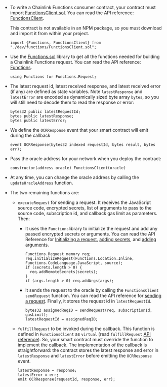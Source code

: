 - To write a Chainlink Functions consumer contract, your contract must import [FunctionsClient.sol](https://github.com/smartcontractkit/chainlink/blob/develop/contracts/src/v0.8/dev/functions/FunctionsClient.sol). You can read the API reference: [FunctionsClient](/chainlink-functions/api-reference/FunctionsClient).

  This contract is not available in an NPM package, so you must download and import it from within your project.

  ```
  import {Functions, FunctionsClient} from "./dev/functions/FunctionsClient.sol";
  ```

- Use the [Functions.sol](https://github.com/smartcontractkit/chainlink/blob/develop/contracts/src/v0.8/dev/functions/Functions.sol) library to get all the functions needed for building a Chainlink Functions request. You can read the API reference: [Functions](/chainlink-functions/api-reference/Functions).

  ```
  using Functions for Functions.Request;

  ```

- The latest request id, latest received response, and latest received error (if any) are defined as state variables. Note `latestResponse` and `latestError` are encoded as dynamically sized byte array `bytes`, so you will still need to decode them to read the response or error:

  ```
  bytes32 public latestRequestId;
  bytes public latestResponse;
  bytes public latestError;
  ```

- We define the `OCRResponse` event that your smart contract will emit during the callback

  ```
  event OCRResponse(bytes32 indexed requestId, bytes result, bytes err);
  ```

- Pass the oracle address for your network when you deploy the contract:

  ```
  constructor(address oracle) FunctionsClient(oracle)
  ```

- At any time, you can change the oracle address by calling the `updateOracleAddress` function.

- The two remaining functions are:

  - `executeRequest` for sending a request. It receives the JavaScript source code, encrypted secrets, list of arguments to pass to the source code, subscription id, and callback gas limit as parameters. Then:

    - It uses the `Functions`library to initialize the request and add any passed encrypted secrets or arguments. You can read the API Reference for [Initializing a request](/chainlink-functions/api-reference/Functions/#initializerequest), [adding secrets](/chainlink-functions/api-reference/Functions/#addinlinesecrets), and [adding arguments](/chainlink-functions/api-reference/Functions/#addargs).

      ```
      Functions.Request memory req;
      req.initializeRequest(Functions.Location.Inline, Functions.CodeLanguage.JavaScript, source);
      if (secrets.length > 0) {
        req.addRemoteSecrets(secrets);
      }
      if (args.length > 0) req.addArgs(args);
      ```

    - It sends the request to the oracle by calling the `FunctionsClient` `sendRequest` function. You can read the API reference for [sending a request](/chainlink-functions/api-reference/FunctionsClient/#sendrequest). Finally, it stores the request id in `latestRequestId`.

      ```
      bytes32 assignedReqID = sendRequest(req, subscriptionId, gasLimit);
      latestRequestId = assignedReqID;
      ```

  - `fulfillRequest` to be invoked during the callback. This function is defined in `FunctionsClient` as `virtual` (read `fulfillRequest` [API reference](/chainlink-functions/api-reference/FunctionsClient/#fulfillrequest)). So, your smart contract must override the function to implement the callback. The implementation of the callback is straightforward: the contract stores the latest response and error in `latestResponse` and `latestError` before emitting the `OCRResponse` event.

    ```
    latestResponse = response;
    latestError = err;
    emit OCRResponse(requestId, response, err);
    ```
